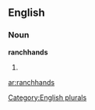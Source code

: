==English==

===Noun===
'''ranchhands'''

# {{plural of|[[ranchhand]]}}

[[Category:English plurals]]

[[ar:ranchhands]]